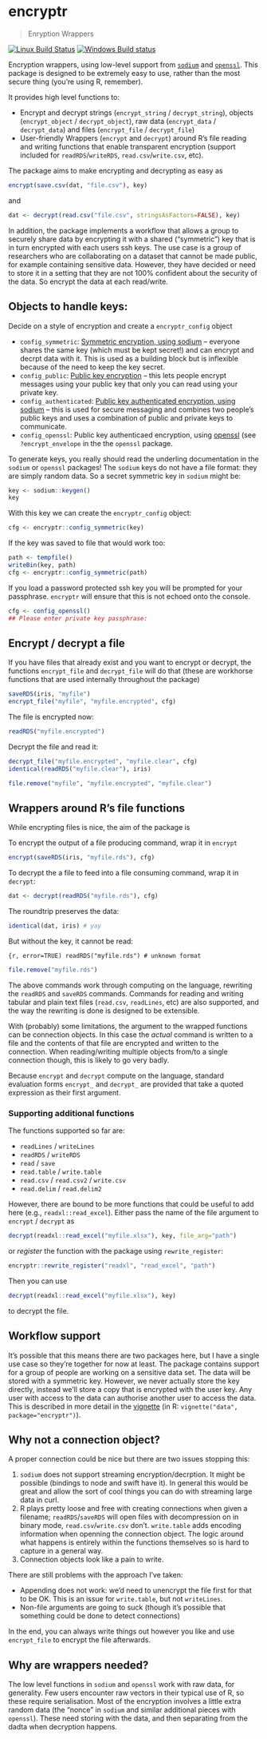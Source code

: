 # encryptr

> Enryption Wrappers

[![Linux Build Status](https://travis-ci.org/dide-tools/encryptr.svg?branch=master)](https://travis-ci.org/dide-tools/encryptr)
[![Windows Build status](https://ci.appveyor.com/api/projects/status/github/dide-tools/encryptr?svg=true)](https://ci.appveyor.com/project/dide-tools/encryptr)

Encryption wrappers, using low-level support from [`sodium`](https://github.com/jeroenooms/sodium) and [`openssl`](https://github.com/jeroenooms/openssl).  This package is designed to be extremely easy to use, rather than the most secure thing (you're using R, remember).

It provides high level functions to:

* Encrypt and decrypt strings (`encrypt_string` / `decrypt_string`), objects (`encrypt_object` / `decrypt_object`), raw data (`encrypt_data` / `decrypt_data`) and files (`encrypt_file` / `decrypt_file`)
* User-friendly Wrappers (`encrypt` and `decrypt`) around R's file reading and writing functions that enable transparent encryption (support included for `readRDS`/`writeRDS`, `read.csv`/`write.csv`, etc).

The package aims to make encrypting and decrypting as easy as

```r
encrypt(save.csv(dat, "file.csv"), key)
```

and

```r
dat <- decrypt(read.csv("file.csv", stringsAsFactors=FALSE), key)
```

In addition, the package implements a workflow that allows a group to securely share data by encrypting it with a shared ("symmetric") key that is in turn encrypted with each users ssh keys.  The use case is a group of researchers who are collaborating on a dataset that cannot be made public, for example containing sensitive data.  However, they have decided or need to store it in a setting that they are not 100% confident about the security of the data.  So encrypt the data at each read/write.

## Objects to handle keys:

Decide on a style of encryption and create a `encryptr_config` object

* `config_symmetric`: [Symmetric encryption, using sodium](http://127.0.0.1:19184/library/sodium/doc/intro.html#secret-key-encryption) -- everyone shares the same key (which must be kept secret!) and can encrypt and decrpt data with it.  This is used as a building block but is inflexible because of the need to keep the key secret.
* `config_public`: [Public key encryption](http://127.0.0.1:19184/library/sodium/doc/intro.html#public-key-encryption) -- this lets people encrypt messages using your public key that only you can read using your private key.
* `config_authenticated`: [Public key authenticated encryption, using sodium](http://127.0.0.1:19184/library/sodium/doc/intro.html#public-key-authenticated-encryption) -- this is used for secure messaging and combines two people's public keys and uses a combination of public and private keys to communicate.
* `config_openssl`: Public key authenticaed encryption, using [openssl](https://cran.r-project.org/web/packages/openssl) (see `?encrypt_envelope` in the the `openssl` package.

To generate keys, you really should read the underling documentation in the `sodium` or `openssl` packages!  The `sodium` keys do not have a file format: they are simply random data.  So a secret symmetric key in `sodium` might be:

```r
key <- sodium::keygen()
key
```

With this key we can create the `encryptr_config` object:

```r
cfg <- encryptr::config_symmetric(key)
```

If the key was saved to file that would work too:

```r
path <- tempfile()
writeBin(key, path)
cfg <- encryptr::config_symmetric(path)
```

If you load a password protected ssh key you will be prompted for your passphrase.  `encryptr` will ensure that this is not echoed onto the console.

```r
cfg <- config_openssl()
## Please enter private key passphrase:
```

## Encrypt / decrypt a file

If you have files that already exist and you want to encrypt or decrypt, the functions `encrypt_file` and `decrypt_file` will do that (these are workhorse functions that are used internally throughout the package)

```r
saveRDS(iris, "myfile")
encrypt_file("myfile", "myfile.encrypted", cfg)
```

The file is encrypted now:

```r
readRDS("myfile.encrypted")
```

Decrypt the file and read it:

```r
decrypt_file("myfile.encrypted", "myfile.clear", cfg)
identical(readRDS("myfile.clear"), iris)
```

```r
file.remove("myfile", "myfile.encrypted", "myfile.clear")
```

## Wrappers around R's file functions

While encrypting files is nice, the aim of the package is

To encrypt the output of a file producing command, wrap it in `encrypt`

```r
encrypt(saveRDS(iris, "myfile.rds"), cfg)
```

To decrypt the a file to feed into a file consuming command, wrap it in `decrypt`:

```r
dat <- decrypt(readRDS("myfile.rds"), cfg)
```

The roundtrip preserves the data:

```r
identical(dat, iris) # yay
```

But without the key, it cannot be read:

```{r, error=TRUE)
readRDS("myfile.rds") # unknown format
```

```r
file.remove("myfile.rds")
```

The above commands work through computing on the language, rewriting the `readRDS` and `saveRDS` commands.  Commands for reading and writing tabular and plain text files (`read.csv`, `readLines`, etc) are also supported, and the way the rewriting is done is designed to be extensible.

With (probably) some limitations, the argument to the wrapped functions can be connection objects.  In this case the *actual* command is written to a file and the contents of that file are encrypted and written to the connection.  When reading/writing multiple objects from/to a single connection though, this is likely to go very badly.

Because `encrypt` and `decrypt` compute on the language, standard evaluation forms `encrypt_` and `decrypt_` are provided that take a quoted expression as their first argument.

### Supporting additional functions

The functions supported so far are:

* `readLines` / `writeLines`
* `readRDS` / `writeRDS`
* `read` / `save`
* `read.table` / `write.table`
* `read.csv` / `read.csv2` / `write.csv`
* `read.delim` / `read.delim2`

However, there are bound to be more functions that could be useful to add here (e.g., `readxl::read_excel`).  Either pass the name of the file argument to `encrypt` / `decrypt` as

```r
decrypt(readxl::read_excel("myfile.xlsx"), key, file_arg="path")
```

or *register* the function with the package using `rewrite_register`:

```r
encryptr::rewrite_register("readxl", "read_excel", "path")
```

Then you can use

```r
decrypt(readxl::read_excel("myfile.xlsx"), key)
```

to decrypt the file.

## Workflow support

It's possible that this means there are two packages here, but I have a single use case so they're together for now at least.  The package contains support for a group of people are working on a sensitive data set.  The data will be stored with a symmetric key.  However, we never actually store the key directly, instead we'll store a copy that is encrypted with the user key.  Any user with access to the data can authorise another user to access the data.  This is described in more detail in the [vignette](http://dide-tools.github.io/encryptr/vignettes/data.html) (in R: `vignette("data", package="encryptr")`).

## Why not a connection object?

A proper connection could be nice but there are two issues stopping this:

1. `sodium` does not support streaming encryption/decrption.  It might be possible (bindings to node and swift have it).  In general this would be great and allow the sort of cool things you can do with streaming large data in curl.
2. R plays pretty loose and free with creating connections when given a filename; `readRDS`/`saveRDS` will open files with decompression on in binary mode, `read.csv`/`write.csv` don't.  `write.table` adds encoding information when openning the connection object.  The logic around what happens is entirely within the functions themselves so is hard to capture in a general way.
3. Connection objects look like a pain to write.

There are still problems with the approach I've taken:

* Appending does not work: we'd need to unencrypt the file first for that to be OK.  This is an issue for `write.table`, but not `writeLines`.
* Non-file arguments are going to suck (though it's possible that something could be done to detect connections)

In the end, you can always write things out however you like and use `encrypt_file` to encrypt the file afterwards.

## Why are wrappers needed?

The low level functions in `sodium` and `openssl` work with raw data, for generality.  Few users encounter raw vectors in their typical use of R, so these require serialisation.  Most of the encryption involves a little extra random data (the "nonce" in `sodium` and similar additional pieces with `openssl`).  These need storing with the data, and then separating from the dadta when decryption happens.
